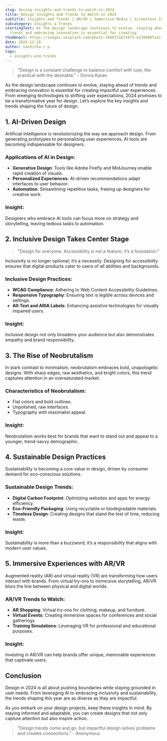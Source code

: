```yaml
---
slug: desing-insights-and-trends-to-watch-in-2024
title: Design Insights and Trends to Watch in 2024
subtitle: Insights and Trends | AR/VR | Immersive Media | Screenless Interface
subcategory: Insights & Trends
startingText: As the design landscape continues to evolve, staying ahead of
  trends and embracing innovation is essential for creating
thumbnail: https://images.unsplash.com/photo-1660721671073-e139688fa3cf?q=80&w=2500&auto=format&fit=crop&ixlib=rb-4.0.3&ixid=M3wxMjA3fDB8MHxwaG90by1wYWdlfHx8fGVufDB8fHx8fA%3D%3D
date: 2024-12-20
author: nanditha-c-p
tags:
  - insights-and-trends
---
```



> "Design is a constant challenge to balance comfort with luxe, the practical with the desirable." - Donna Karan

As the design landscape continues to evolve, staying ahead of trends and embracing innovation is essential for creating impactful user experiences. From emerging technologies to shifting user expectations, 2024 promises to be a transformative year for design. Let’s explore the key insights and trends shaping the future of design.

## 1. AI-Driven Design

Artificial intelligence is revolutionizing the way we approach design. From generating prototypes to personalizing user experiences, AI tools are becoming indispensable for designers.

### Applications of AI in Design:

* **Generative Design**: Tools like Adobe Firefly and MidJourney enable rapid creation of visuals.
* **Personalized Experiences**: AI-driven recommendations adapt interfaces to user behavior.
* **Automation**: Streamlining repetitive tasks, freeing up designers for creative work.

### Insight:

Designers who embrace AI tools can focus more on strategy and storytelling, leaving tedious tasks to automation.

## 2. Inclusive Design Takes Center Stage

> "Design for everyone. Accessibility is not a feature; it’s a foundation."

Inclusivity is no longer optional; it’s a necessity. Designing for accessibility ensures that digital products cater to users of all abilities and backgrounds.

### Inclusive Design Practices:

* **WCAG Compliance**: Adhering to Web Content Accessibility Guidelines.
* **Responsive Typography**: Ensuring text is legible across devices and settings.
* **Alt Text and ARIA Labels**: Enhancing assistive technologies for visually impaired users.

### Insight:

Inclusive design not only broadens your audience but also demonstrates empathy and brand responsibility.

## 3. The Rise of Neobrutalism

In stark contrast to minimalism, neobrutalism embraces bold, unapologetic designs. With sharp edges, raw aesthetics, and bright colors, this trend captures attention in an oversaturated market.

### Characteristics of Neobrutalism:

* Flat colors and bold outlines.
* Unpolished, raw interfaces.
* Typography with maximalist appeal.

### Insight:

Neobrutalism works best for brands that want to stand out and appeal to a younger, trend-savvy demographic.

## 4. Sustainable Design Practices

Sustainability is becoming a core value in design, driven by consumer demand for eco-conscious solutions.

### Sustainable Design Trends:

* **Digital Carbon Footprint**: Optimizing websites and apps for energy efficiency.
* **Eco-Friendly Packaging**: Using recyclable or biodegradable materials.
* **Timeless Design**: Creating designs that stand the test of time, reducing waste.

### Insight:

Sustainability is more than a buzzword; it’s a responsibility that aligns with modern user values.

## 5. Immersive Experiences with AR/VR

Augmented reality (AR) and virtual reality (VR) are transforming how users interact with brands. From virtual try-ons to immersive storytelling, AR/VR blurs the line between physical and digital worlds.

### AR/VR Trends to Watch:

* **AR Shopping**: Virtual try-ons for clothing, makeup, and furniture.
* **Virtual Events**: Creating immersive spaces for conferences and social gatherings.
* **Training Simulations**: Leveraging VR for professional and educational purposes.

### Insight:

Investing in AR/VR can help brands offer unique, memorable experiences that captivate users.

## Conclusion

Design in 2024 is all about pushing boundaries while staying grounded in user needs. From leveraging AI to embracing inclusivity and sustainability, the trends shaping this year are as diverse as they are impactful.

As you embark on your design projects, keep these insights in mind. By staying informed and adaptable, you can create designs that not only capture attention but also inspire action.

> "Design trends come and go, but impactful design solves problems and creates connections." - Anonymous